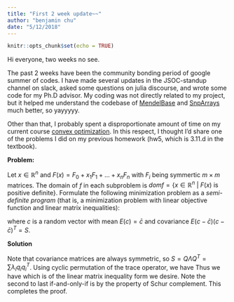 ```yaml
---
title: "First 2 week update~~"
author: "benjamin chu"
date: "5/12/2018"
---
```


```r
knitr::opts_chunk$set(echo = TRUE)
```

Hi everyone, two weeks no see.

The past 2 weeks have been the community bonding period of google summer of codes. I have made several updates in the JSOC-standup channel on slack, asked some questions on julia discourse, and wrote some code for my Ph.D advisor. My coding was not directly related to my project, but it helped me understand the codebase of [MendelBase](https://openmendel.github.io/MendelBase.jl/) and [SnpArrays](https://openmendel.github.io/SnpArrays.jl/latest/) much better, so yayyyyy.

Other than that, I probably spent a disproportionate amount of time on my current course [convex optimization](http://www.seas.ucla.edu/~vandenbe/ee236b/ee236b.html). In this respect, I thought I'd share one of the problems I did on my previous homework (hw5, which is 3.11.d in the textbook).

**Problem:**

Let $x \in \mathbb{R}^n$ and $F(x) = F_0 + x_1F_1 + ... + x_nF_n$ with $F_i$ being symmertic $m \times m$ matrices. The domain of $f$ in each subproblem is $dom f = \{x \in \mathbb{R}^n \ | \ F(x) \text{ is positive definite}\}$. Formulate the following minimization problem as a *semi-definite program* (that is, a minimization problem with linear objective function and linear matrix inequalities):

\begin{align*}
		&\text{minimize} \ \quad f(x) = E(c^TF(x)^{-1}c)
\end{align*}

where $c$ is a random vector with mean $E(c) = \bar{c}$ and covariance $E(c - \bar{c})(c - \bar{c})^T = S.$

**Solution**

Note that covariance matrices are always symmetric, so $S = Q\Lambda Q^T = \sum \lambda_i q_iq_i^T$. Using cyclic permutation of the trace operator, we have
\begin{align*}
	E(c^TF(x)^{-1}c) &= E(tr(c^TF(x)^{-1}c)) = E(tr(F(x)^{-1}cc^T)) = tr(F(x)^{-1}E(cc^T))\\
	&= tr(F(x)^{-1}S) = tr(F(x)^{-1}(\sum_{i=1}^n \lambda_iq_iq_i^T)) = tr(\sum_{i=1}^n \lambda_i F(x)^{-1} q_iq_i^T)\\
	&= \sum_{i=1}^n \lambda_iq_i^T F(x)^{-1} q_i
\end{align*}
Thus we have 
\begin{align*}
	& \begin{cases}
		&\text{minimize} \ \quad   E(c^TF(x)^{-1}c)\\
	\end{cases}
	\iff \begin{cases}
		\text{minimize} \ \quad \sum_{i=1}^n \lambda_iq_i^T F(x)^{-1} q_i  \\
	\end{cases}\\
	\iff &\begin{cases}
		&\text{minimize} \ \quad   \sum_{i=1}^n \lambda_i t\\
		&\text{subject to} \quad t \geq q_i^TF(x)^{-1}q_i
	\end{cases}
	\iff \begin{cases}
		&\text{minimize} \ \quad   \sum_{i=1}^n \lambda_i t\\
		&\text{subject to} \quad \begin{bmatrix}
			F(x) & q_i \\ q_i^T & t
		\end{bmatrix} \text{ is positive definite}
	\end{cases}\\
		\iff &\begin{cases}
		&\text{minimize} \ \quad   \sum_{i=1}^n \lambda_i t\\
		&\text{subject to} \quad 
		\begin{bmatrix}
			F_0 & 0\\
			0 & 0
		\end{bmatrix}	 + ... + x_n \begin{bmatrix}
			F_n & 0\\0 & 0
		\end{bmatrix} + t \begin{bmatrix}
			0 & 0 \\ 0 & 1
		\end{bmatrix} + \begin{bmatrix}
			0 & q_i\\ q_i^T & 0
		\end{bmatrix}
	\end{cases} 
\end{align*}
which is of the linear matrix inequality form we desire. Note the second to last if-and-only-if is by the property of Schur complement. This completes the proof. 